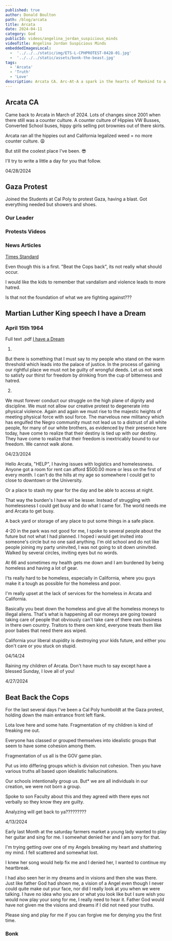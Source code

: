 ```yaml
---
published: true
author: Donald Boulton
path: /blog/arcata
title: Arcata
date: 2024-04-11
category: God
publicId: videos/angelina_jordan_suspicious_minds
videoTitle: Angelina Jordan Suspicious Minds
embeddedImagesLocal:
  -  '../../../static/img/ETS-L-CPHPROTEST-0428-01.jpg' 
  -  '../../../static/assets/bonk-the-beast.jpg'
tags: 
  - 'Arcata' 
  - 'Truth' 
  - 'Love'
description: Arcata CA. Arc-At-A a spark in the hearts of Mankind to a new beginning.
---
```



## Arcata CA

Came back to Arcata in March of 2024. Lots of changes since 2001 when there still was a counter culture. A counter culture of Hippies VW Busses, Converted School buses, hippy girls selling pot brownies out of there skirts.

Arcata ran all the hippies out and California legalized weed = no more counter culture. 😩

But still the coolest place I've been. 😎

I'll try to write a little a day for you that follow.

04/28/2024

## Gaza Protest

Joined the Students at Cal Poly to protest Gaza, having a blast. Got everything needed but showers and shoes.

### Our Leader

<GatsbyImage alt="Our Leader" imgclass="block object-cover object-center w-full h-full rounded-lg" image={getImage(props.localImages[0])} />

### Protests Videos

<YouTube youTubeId="ag0kCnnNcIc" />

### News Articles

[Times Standard](https://www.times-standard.com/2024/04/27/cal-poly-humboldt-closes-campus-to-outsiders-amid-protests-occupation/)

Even though this is a first. "Beat the Cops back", its not really what should occur.

I would like the kids to remember that vandalism and violence leads to more hatred. 

Is that not the foundation of what we are fighting against???

## Martian Luther King speech I have a Dream

### April 15th 1964

Full text .pdf [I have a Dream](https://static.pbslearningmedia.org/media/media_files/Full_text_I_Have_a_Dream_.pdf)

<Section>

1.
But there is something that I must say to my people who stand on the warm threshold which 
leads into the palace of justice. In the process of gaining our rightful place we must not be guilty 
of wrongful deeds. Let us not seek to satisfy our thirst for freedom by drinking from the cup of 
bitterness and hatred.

2.
We must forever conduct our struggle on the high plane of dignity and discipline. We must not 
allow our creative protest to degenerate into physical violence. Again and again we must rise to 
the majestic heights of meeting physical force with soul force. The marvelous new militancy 
which has engulfed the Negro community must not lead us to a distrust of all white people, for 
many of our white brothers, as evidenced by their presence here today, have come to realize that 
their destiny is tied up with our destiny. They have come to realize that their freedom is 
inextricably bound to our freedom. We cannot walk alone.

</Section>

<Section>
04/23/2024

Hello Arcata, "HELP", I having issues with logistics and homelessness. Anyone got a room for rent can afford $500.00 more or less on the first of every month. I can't do the hills at my age so somewhere I could get to close to downtown or the University.

Or a place to stash my gear for the day and be able to access at night. 

That way the burden's I have wil be lesser. Instead of struggling with homelessness I could get busy and do what I came for. The world needs me and Arcata to get busy.

A back yard or storage of any place to put some things in a safe place.

4-20 in the park was not good for me, I spoke to several people about the future but not what I had planned. I hoped i would get invited into someone's circle but no one said anything. I'm old school and do not like people joining my party uninvited, I was not going to sit down uninvited. Walked by several circles, inviting eyes but no words. 

At 66 and sometimes my health gets me down and I am burdened by being homeless and having a lot of gear. 

I'ts really hard to be homeless, especially in California, where you guys make it a tough as possible for the homeless and poor. 

I'm really upset at the lack of services for the homeless in Arcata and California. 

Basically you beat down the homeless and give all the homeless moneys to illegal aliens. That's what is happening all our moneys are going toward taking care of people that obviously can't take care of there own business in there own country. Traitors to there own kind, everyone treats them like poor babes that need there ass wiped.

California your liberal stupidity is destroying your kids future, and either you don't care or you stuck on stupid.
</Section>

<Section>
04/14/24

Raining my children of Arcata. Don't have much to say except have a blessed Sunday, I love all of you!
</Section>

<Section>

4/27/2024

## Beat Back the Cops

<YouTube youTubeId="DmmTW8Oymys" />

For the last several days I've been a Cal Poly humboldt at the Gaza protest, holding down the main entrance front left flank.

Lota love here and some hate. Fragmentation of my children is kind of freaking me out. 

Everyone has classed or grouped themselves into idealistic groups that seem to have some cohesion among them.

Fragmentation of us all is the GOV game plan. 

Put us into differing groups which is division not cohesion. Then you have various truths all based upon idealistic hallucinations.

Our schools intentionally group us. But* we are all individuals in our creation, we were not born a group.

Spoke to son Faculty about this and they agreed with there eyes not verbally so they know they are guilty.

Analyzing will get back to ya?????????
</Section>

<Section>
4/13/2024

Early last Month at the saturday farmers market a young lady wanted to play her guitar and sing for me. I somewhat denied her and I am sorry for that.

I'm trying getting over one of my Angels breaking my heart and shattering my mind. I fell scattered and somewhat lost.

I knew her song would help fix me and I denied her, I wanted to continue my heartbreak. 

I had also seen her in my dreams and in visions and then she was there. Just like father God had shown me, a vision of a Angel even though I never could quite make out your face, nor did I really look at you when we were talking. I have no idea who you are or what you look like but I sure wish you would now play your song for me, I really need to hear it. Father God would have not given me the visions and dreams if I did not need your truths. 

Please sing and play for me if you can forgive me for denying you the first time.

</Section>
<Section>

### Bonk

<GatsbyImage alt="Bonk the Beast" imgclass="block object-cover object-center w-full h-full rounded-lg" image={getImage(props.localImages[1])} />
</Section>
